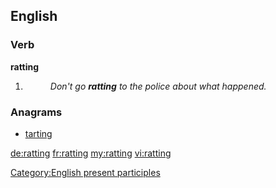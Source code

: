 ==English==

===Verb===
'''ratting'''

# {{present participle of|rat}}
#: ''Don't go '''ratting''' to the police about what happened.''

===Anagrams===
* [[tarting#English|tarting]]

[[Category:English present participles]]

[[de:ratting]]
[[fr:ratting]]
[[my:ratting]]
[[vi:ratting]]